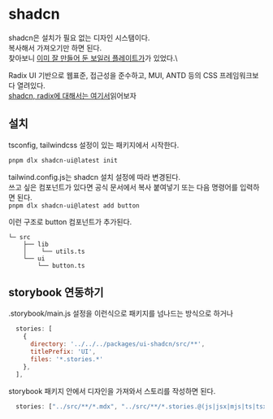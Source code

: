 # shadcn

shadcn은 설치가 필요 없는 디자인 시스탬이다.\
복사해서 가져오기만 하면 된다.\
찾아보니 [이미 잘 만들어 둔 보일러 플레이트가](https://github.com/arevalolance/design-system-template)가 있었다.\

Radix UI 기반으로 웹표준, 접근성을 준수하고, MUI, ANTD 등의 CSS 프레임워크보다 열려있다.\
[shadcn, radix에 대해서는 여기서](https://velog.io/@ckstn0777/shadcnui-%EB%A5%BC-%EC%9D%B4%EC%9A%A9%ED%95%9C-%EA%B3%B5%EC%9C%A0-UI-%EC%BB%B4%ED%8F%AC%EB%84%8C%ED%8A%B8-%EC%82%AC%EC%9A%A9-%EA%B2%BD%ED%97%98)읽어보자

## 설치

tsconfig, tailwindcss 설정이 있는 패키지에서 시작한다.

```bash
pnpm dlx shadcn-ui@latest init
```

tailwind.config.js는 shadcn 설치 설정에 따라 변경된다.\
쓰고 싶은 컴포넌트가 있다면 공식 문서에서 복사 붙여넣기 또는 다음 명령어를 입력하면 된다.\
`pnpm dlx shadcn-ui@latest add button`

이런 구조로 button 컴포넌트가 추가된다.

```
└─ src
    ├── lib
    │    └── utils.ts
    └── ui
        └── button.ts
```

## storybook 연동하기

.storybook/main.js 설정을 이런식으로 패키지를 넘나드는 방식으로 하거나

```js
  stories: [
    {
      directory: '../../../packages/ui-shadcn/src/**',
      titlePrefix: 'UI',
      files: '*.stories.*'
    },
  ],
```

storybook 패키지 안에서 디자인을 가져와서 스토리를 작성하면 된다.

```js
  stories: ["../src/**/*.mdx", "../src/**/*.stories.@(js|jsx|mjs|ts|tsx)"],
```
